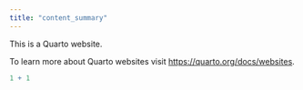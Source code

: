 ```yaml
---
title: "content_summary"
---
```


This is a Quarto website.

To learn more about Quarto websites visit <https://quarto.org/docs/websites>.

```r
1 + 1
```
